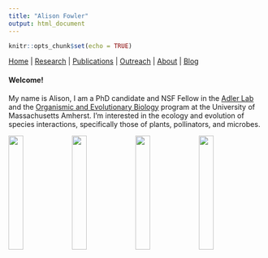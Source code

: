 ```yaml
---
title: "Alison Fowler"
output: html_document
---
```


```r
knitr::opts_chunk$set(echo = TRUE)
```

[Home](index.html)  |  [Research](research.html)  |  [Publications](pubs.html)  |  [Outreach](outreach.html)  |  [About](about.html) | [Blog](blog.html)

#### Welcome! 
My name is Alison, I am a PhD candidate and NSF Fellow in the [Adler Lab](https://blogs.umass.edu/lynnadler/) and the [Organismic and Evolutionary Biology](https://gpls.cns.umass.edu/oeb) program at the University of Massachusetts Amherst. I'm interested in the ecology and evolution of species interactions, specifically those of plants, pollinators, and microbes.

<img src="images/IMG_1230.JPG" width="24%">
<img src="images/IMG_1307.JPG" width="24%"> <img src="images/IMG_1289.JPG" width="24%"> <img src="images/IMG_6553.JPG" width="24%"> 
